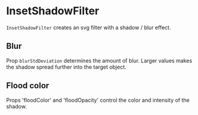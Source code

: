 
<Meta title="Addons/Annotation/Filters/InsetShadowFilter" />

# InsetShadowFilter


`InsetShadowFilter` creates an svg filter with a shadow / blur effect.

<ArgsTable of={InsetShadowFilter} />

## Blur

Prop `blurStdDeviation` determines the amount of blur.
Larger values makes the shadow spread further into the target object.

<Canvas>
    <Story name="narrow">
        <Chart size={[280, 180]} padding={[20, 20, 20, 20]} style={{ display: 'inline-block' }}>
            <Surface />
            <InsetShadowFilter id={'narrow-shadow'} blurStdDeviation={6} />
            <Rectangle
                x={40}
                y={40}
                width={60}
                height={60}
                style={{
                    stroke: '#000000',
                    strokeWidth: 1,
                    fill: '#dd9999',
                }}
            />
            <Rectangle
                x={140}
                y={40}
                width={60}
                height={60}
                style={{
                    stroke: '#000000',
                    strokeWidth: 1,
                    fill: '#dd9999',
                    filter: 'url(#narrow-shadow)',
                }}
            />
        </Chart>
    </Story>
    <Story name="wide">
        <Chart size={[280, 180]} padding={[20, 20, 20, 20]} style={{ display: 'inline-block' }}>
            <Surface />
            <InsetShadowFilter id={'wide-shadow'} blurStdDeviation={18} />
            <Rectangle
                x={40}
                y={40}
                width={60}
                height={60}
                style={{
                    stroke: '#000000',
                    strokeWidth: 1,
                    fill: '#dd9999',
                }}
            />
            <Rectangle
                x={140}
                y={40}
                width={60}
                height={60}
                style={{
                    stroke: '#000000',
                    strokeWidth: 1,
                    fill: '#dd9999',
                    filter: 'url(#wide-shadow)',
                }}
            />
        </Chart>
    </Story>
</Canvas>

## Flood color

Props 'floodColor' and 'floodOpacity' control the color and intensity of the shadow.

<Canvas>
    <Story name="light">
        <Chart size={[280, 180]} padding={[20, 20, 20, 20]} style={{ display: 'inline-block' }}>
            <Surface />
            <InsetShadowFilter
                id={'light-shadow'}
                blurStdDeviation={6}
                floodColor={'#ffffff'}
                floodOpacity={0.8}
            />
            <Rectangle
                x={40}
                y={40}
                width={60}
                height={60}
                style={{
                    stroke: '#000000',
                    strokeWidth: 1,
                    fill: '#dd9999',
                }}
            />
            <Rectangle
                x={140}
                y={40}
                width={60}
                height={60}
                style={{
                    stroke: '#000000',
                    strokeWidth: 1,
                    fill: '#dd9999',
                    filter: 'url(#light-shadow)',
                }}
            />
        </Chart>
    </Story>
</Canvas>
